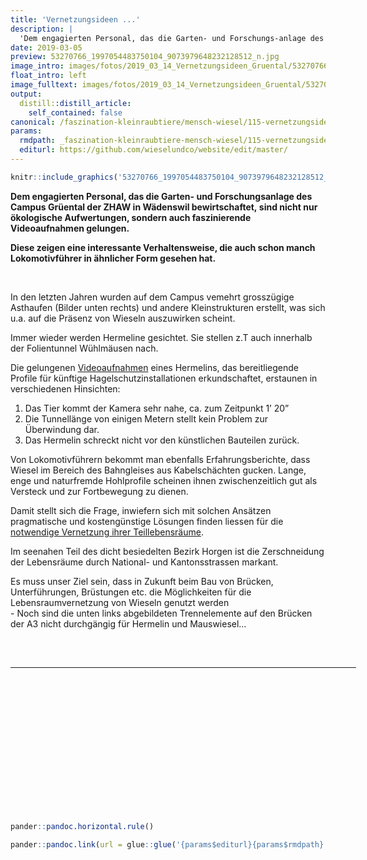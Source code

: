 ```yaml
---
title: 'Vernetzungsideen ...'
description: |
  'Dem engagierten Personal, das die Garten- und Forschungs-anlage des Campus Grüental der ZHAW in Wädenswil bewirtschaftet, sind nicht nur ökologische Aufwertungen, sondern auch faszinierende Videoaufnahmen gelungen.   Sie zeigen eine interessante Verhaltensweise, die auch schon manch Lokomotivführer in ähnlicher Form gesehen hat.'
date: 2019-03-05
preview: 53270766_1997054483750104_9073979648232128512_n.jpg
image_intro: images/fotos/2019_03_14_Vernetzungsideen_Gruental/53270766_1997054483750104_9073979648232128512_n.jpg
float_intro: left
image_fulltext: images/fotos/2019_03_14_Vernetzungsideen_Gruental/53270766_1997054483750104_9073979648232128512_n.jpg
output:
  distill::distill_article:
    self_contained: false
canonical: /faszination-kleinraubtiere/mensch-wiesel/115-vernetzungsideen
params:
  rmdpath: _faszination-kleinraubtiere-mensch-wiesel/115-vernetzungsideen/115-vernetzungsideen.Rmd
  editurl: https://github.com/wieselundco/website/edit/master/
---
```



```r
knitr::include_graphics('53270766_1997054483750104_9073979648232128512_n.jpg', error = FALSE) #images/fotos/2019_03_14_Vernetzungsideen_Gruental/53270766_1997054483750104_9073979648232128512_n.jpg
```

**Dem engagierten Personal, das die Garten- und Forschungsanlage des
Campus Grüental der ZHAW in Wädenswil bewirtschaftet, sind nicht nur
ökologische Aufwertungen, sondern auch faszinierende Videoaufnahmen
gelungen. **

**Diese zeigen eine interessante Verhaltensweise, die auch schon manch
Lokomotivführer in ähnlicher Form gesehen hat.**

 

In den letzten Jahren wurden auf dem Campus vemehrt grosszügige
Asthaufen (Bilder unten rechts) und andere Kleinstrukturen erstellt, was
sich u.a. auf die Präsenz von Wieseln auszuwirken scheint.  

Immer wieder werden Hermeline gesichtet. Sie stellen z.T auch innerhalb
der Folientunnel Wühlmäusen nach. 

Die gelungenen
[Videoaufnahmen](https://www.youtube.com/watch?v=82V8zapGEWI&t=36s) eines
Hermelins, das bereitliegende Profile für künftige
Hagelschutzinstallationen erkundschaftet, erstaunen in verschiedenen
Hinsichten: 

1.  Das Tier kommt der Kamera sehr nahe, ca. zum Zeitpunkt 1' 20"
2.  Die Tunnellänge von einigen Metern stellt kein Problem zur
    Überwindung dar. 
3.  Das Hermelin schreckt nicht vor den künstlichen Bauteilen zurück.

Von Lokomotivführern bekommt man ebenfalls Erfahrungsberichte, dass
Wiesel im Bereich des Bahngleises aus Kabelschächten gucken. Lange, enge
und naturfremde Hohlprofile scheinen ihnen zwischenzeitlich gut als
Versteck und zur Fortbewegung zu dienen. 

Damit stellt sich die Frage, inwiefern sich mit solchen Ansätzen
pragmatische und kostengünstige Lösungen finden liessen für die
[notwendige Vernetzung ihrer
Teillebensräume](wissenschaft/wiesel-co-projekte/51-lra). 

Im seenahen Teil des dicht besiedelten Bezirk Horgen ist die
Zerschneidung der Lebensräume durch National- und Kantonsstrassen
markant. 

Es muss unser Ziel sein, dass in Zukunft beim Bau von Brücken,
Unterführungen, Brüstungen etc. die Möglichkeiten für die
Lebensraumvernetzung von Wieseln genutzt werden  
- Noch sind die unten links abgebildeten Trennelemente auf den Brücken
der A3 nicht durchgängig für Hermelin und Mauswiesel...

 

<table style="width: 553px; height: 15px; float: left;">
<colgroup>
<col style="width: 50%" />
<col style="width: 50%" />
</colgroup>
<tbody>
<tr class="odd">
<td style="width: 374px"><p><img src="images/fotos/2019_03_14_Vernetzungsideen_Gruental/2017-04-10_184059_red.jpg" width="524" height="699" />     </p></td>
<td style="width: 505px"><p><img src="images/fotos/2019_03_14_Vernetzungsideen_Gruental/2018-04-16_173827_red.jpg" width="347" height="195" /></p>
<p> </p>
<p> </p>
<p><img src="images/fotos/2019_03_14_Vernetzungsideen_Gruental/2018-04-16-174743_red.jpg" width="347" height="195" /></p></td>
</tr>
<tr class="even">
<td style="width: 374px"> </td>
<td style="width: 505px"> </td>
</tr>
</tbody>
</table>

 

 

 

 

 

 

 

```r
pander::pandoc.horizontal.rule()

pander::pandoc.link(url = glue::glue('{params$editurl}{params$rmdpath}'),text = 'Artikel bearbeiten')
```

<!--http://wieselundco.ch/faszination-kleinraubtiere/mensch-wiesel/115-vernetzungsideen-->
